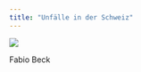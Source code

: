 ```yaml
---
title: "Unfälle in der Schweiz"
---
```


::: {#fig-gr}
![](assets/FabioBeck.png)

Fabio Beck

:::



